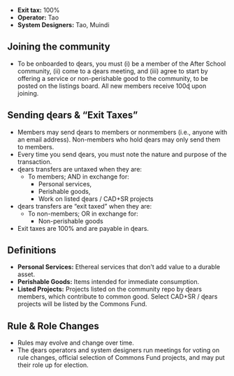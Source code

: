 - **Exit tax:** 100%
- **Operator:** Tao
- **System Designers:** Tao, Muindi

## Joining the community

- To be onboarded to ɖears, you must (i) be a member of the After School community, (ii) come to a ɖears meeting, and (iii) agree to start by offering a service or non-perishable good to the community, to be posted on the listings board. All new members receive 100ɖ upon joining.

## Sending ɖears & “Exit Taxes”

- Members may send ɖears to members or nonmembers (i.e., anyone with an email address). Non-members who hold ɖears may only send them to members.
- Every time you send ɖears, you must note the nature and purpose of the transaction.
- ɖears transfers are untaxed when they are:
  - To members; AND in exchange for:
    - Personal services,
    - Perishable goods,
    - Work on listed ɖears / CAD+SR projects
- ɖears transfers are “exit taxed” when they are:
  - To non-members; OR in exchange for:
    - Non-perishable goods
- Exit taxes are 100% and are payable in ɖears.

## Definitions

- **Personal Services:** Ethereal services that don’t add value to a durable asset.
- **Perishable Goods:** Items intended for immediate consumption.
- **Listed Projects:** Projects listed on the community repo by ɖears members, which contribute to common good. Select CAD+SR / ɖears projects will be listed by the Commons Fund.

## Rule & Role Changes

- Rules may evolve and change over time.
- The ɖears operators and system designers run meetings for voting on rule changes, official selection of Commons Fund projects, and may put their role up for election.
